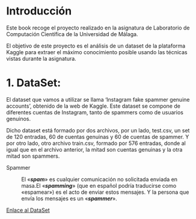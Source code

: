 # Introducción {.unnumbered}

Este book recoge el proyecto realizado en la asignatura de Laboratorio de Computación Científica de la Universidad de Málaga.

El objetivo de este proyecto es el análisis de un dataset de la plataforma Kaggle para extraer el máximo conocimiento posible usando las técnicas vistas durante la asignatura.

# 1. DataSet:

El dataset que vamos a utilizar se llama 'Instagram fake spammer genuine accounts', obtenido de la web de Kaggle. Este dataset se compone de diferentes cuentas de Instagram, tanto de spammers como de usuarios genuinos.

Dicho dataset está formado por dos archivos, por un lado, test.csv, un set de 120 entradas, 60 de cuentas genuinas y 60 de cuentas de spammer. Y por otro lado, otro archivo train.csv, formado por 576 entradas, donde al igual que en el archivo anterior, la mitad son cuentas genuinas y la otra mitad son spammers.

Spammer

:   El «***spam***» es cualquier comunicación no solicitada enviada en masa.El «***spamming***» (que en español podría traducirse como «espamear») es el acto de enviar estos mensajes. Y la persona que envía los mensajes es un «***spammer***».

[Enlace al DataSet](https://www.kaggle.com/datasets/free4ever1/instagram-fake-spammer-genuine-accounts)
